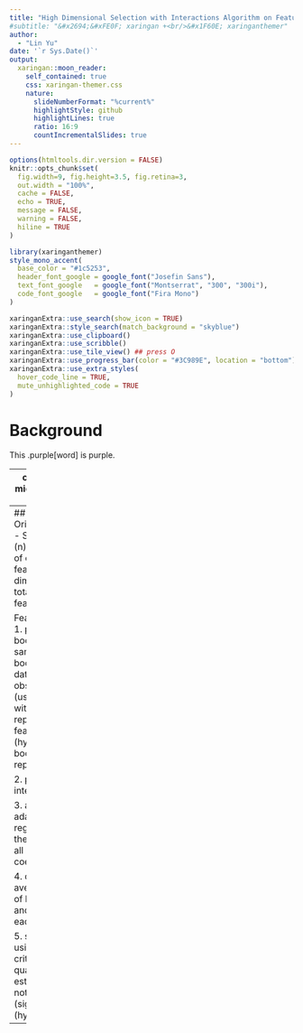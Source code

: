 ```yaml
---
title: "High Dimensional Selection with Interactions Algorithm on Feature Selection for Time-to-Event Outcome"
#subtitle: "&#x2694;&#xFE0F; xaringan +<br/>&#x1F60E; xaringanthemer"  
author: 
  - "Lin Yu"
date: '`r Sys.Date()`'
output:
  xaringan::moon_reader:
    self_contained: true
    css: xaringan-themer.css
    nature:
      slideNumberFormat: "%current%"
      highlightStyle: github
      highlightLines: true
      ratio: 16:9
      countIncrementalSlides: true
---
```


```r
options(htmltools.dir.version = FALSE)
knitr::opts_chunk$set(
  fig.width=9, fig.height=3.5, fig.retina=3,
  out.width = "100%",
  cache = FALSE,
  echo = TRUE,
  message = FALSE, 
  warning = FALSE,
  hiline = TRUE
)

```

```r
library(xaringanthemer)
style_mono_accent(
  base_color = "#1c5253",
  header_font_google = google_font("Josefin Sans"),
  text_font_google   = google_font("Montserrat", "300", "300i"),
  code_font_google   = google_font("Fira Mono")
)
```


```r
xaringanExtra::use_search(show_icon = TRUE)
xaringanExtra::style_search(match_background = "skyblue")
xaringanExtra::use_clipboard()
xaringanExtra::use_scribble()
xaringanExtra::use_tile_view() ## press O 
xaringanExtra::use_progress_bar(color = "#3C989E", location = "bottom")
xaringanExtra::use_extra_styles(
  hover_code_line = TRUE,         
  mute_unhighlighted_code = TRUE  
)
```


# Background

This .purple[word] is purple.

---
class: center, middle 
```r
## this is a test
```

---
## Notation
Original dataset:
- Sample size (n): total number of observations
- feature dimension (p): total number of features

Feature selection
1. prepare bootstrap samples
- each bootstrapped data set has
  - n observations (use bootstrap with replacement)
  - q features (hyperparameter bootstrap without replacement)
  
2. prepare interaction terms

3. apply lasso, adaptive lasso, regression to get the estimates of all beta coefficients

4. compute averaged value of beta estimate, and min(R^2) of each feature

5. select features using two criteria:
  - quantiles of B estimates should not include zero (significant) (hyperparameter)
  - 
  


  
  


